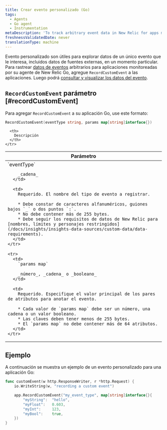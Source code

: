 ```yaml
---
title: Crear evento personalizado (Go)
tags:
  - Agents
  - Go agent
  - Instrumentation
metaDescription: 'To track arbitrary event data in New Relic for apps monitored by your New Relic Go agent, use RecordCustomEvent.'
freshnessValidatedDate: never
translationType: machine
---
```


Evento personalizado son útiles para explorar datos de un único evento que le interesa, incluidos datos de fuentes externas, en un momento particular. Para rastrear [datos de eventos](/docs/data-analysis/metrics/analyze-your-metrics/data-collection-metric-timeslice-event-data#event-data) arbitrarios para aplicaciones monitoreadas por su agente de New Relic Go, agregue `RecordCustomEvent` a las aplicaciones. Luego podrá [consultar y visualizar los datos del evento](/docs/query-your-data).

## `RecordCustomEvent` parámetro [#recordCustomEvent]

Para agregar `RecordCustomEvent` a su aplicación Go, use este formato:

```go
RecordCustomEvent(eventType string, params map[string]interface{})
```

<table>
  <thead>
    <tr>
      <th width="25%">
        Parámetro
      </th>

      <th>
        Descripción
      </th>
    </tr>
  </thead>

  <tbody>
    <tr>
      <td>
        `eventType`

        _cadena_
      </td>

      <td>
        Requerido. El nombre del tipo de evento a registrar.

        * Debe constar de caracteres alfanuméricos, guiones bajos `_` o dos puntos `:`.
        * No debe contener más de 255 bytes.
        * Debe seguir los requisitos de datos de New Relic para [nombres, límites y personajes restringidos](/docs/insights/insights-data-sources/custom-data/data-requirements).
      </td>
    </tr>

    <tr>
      <td>
        `params map`

        _número_, _cadena_ o _booleano_
      </td>

      <td>
        Requerido. Especifique el valor principal de los pares de atributos para anotar el evento.

        * Cada valor de `params map` debe ser un número, una cadena o un valor booleano.
        * Las claves deben tener menos de 255 bytes.
        * El `params map` no debe contener más de 64 atributos.
      </td>
    </tr>
  </tbody>
</table>

## Ejemplo

A continuación se muestra un ejemplo de un evento personalizado para una aplicación Go:

```go
func customEvent(w http.ResponseWriter, r *http.Request) {
    io.WriteString(w, "recording a custom event")

    app.RecordCustomEvent("my_event_type", map[string]interface{}{
        "myString":  "hello",
        "myFloat":   0.603,
        "myInt":     123,
        "myBool":    true,
    })
}
```